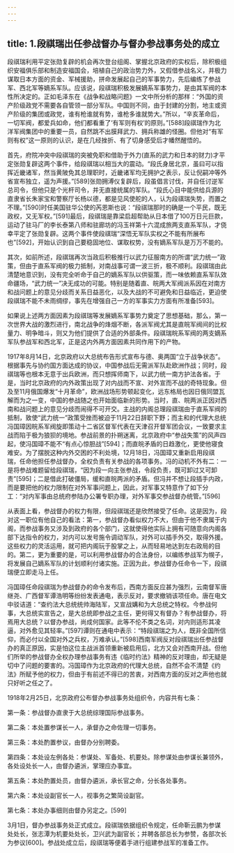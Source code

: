 ```yaml
---
---
---
```

title: 1.段祺瑞出任参战督办与督办参战事务处的成立
---




段祺瑞利用平定张勋复辟的机会再次登台组阁、掌握北京政府的实权后，除积极组织安福俱乐部和制造安福国会，培植自己的政治势力外，又假借参战名义，并极力谋取日本方面的资金、军械援助，拼命发展起自己的军事势力，先后编练了参战军、西北军等嫡系军队。应该说，段祺瑞积极发展嫡系军事势力，是由其军阀的本性所决定的。正如毛泽东在《战争和战略问题》一文中所分析的那样：“外国的资产阶级政党不需要各自管领一部分军队。中国则不同，由于封建的分割，地主或资产阶级的集团或政党，谁有枪谁就有势，谁枪多谁就势大。”所以，“辛亥革命后，一切军阀，都爱兵如命，他们都看重了‘有军则有权’的原则。”[588]段祺瑞作为北洋军阀集团中的重要一员，自然跳不出膜拜武力、拥兵称雄的怪圈。但他对“有军则有权”这一原则的认识，是在几经挫折、有了切身感受后才幡然醒悟的。

首先，府院冲突中段祺瑞的突被免职和借助于外力(直系的武力和日本的财力)才平定张勋复辟这两个事件，给段祺瑞以相当大的震动。“段氏身居北京，虽曰可以指挥近畿诸军，然当黄陂免其总理职时，近畿诸军均无拥护之表示，反让倪嗣冲等外省宣布独立，遥为声援。”[589]张勋拥溥仪复辟后，段虽倡言讨伐，并自任讨逆军总司令，但他只是个光杆司令，并无直接统属的军队。“段氏心目中能供给兵源的直隶省长朱家宝和警察厅长杨以德，都是见风使舵的人，认为段祺瑞失势，而置之不理。”[590]时任美国驻华公使的芮恩斯也说：“段祺瑞那时的确是一个平民，既无政权，又无军权。”[591]最后，段祺瑞是靠梁启超帮助从日本借了100万日元巨款，运动了驻马厂的李长泰第八师和驻廊坊的冯玉祥第十六混成旅两支直系军队，才侥幸平定了张勋复辟。这两个事件使段祺瑞“深悟无军队实权之不能有所展布也”[592]，开始认识到自己要稳固地位、谋取权势，没有嫡系军队是万万不能的。

其次，如前所述，段祺瑞再次当政后积极推行以武力征服南方的所谓“武力统一”政策，但由于直系军阀的极力抵制，对南战事可谓一波三折，极不顺利。段祺瑞由此清楚地意识到，没有完全听命于自己的嫡系军队以供驱策，而一味依赖直系军队效命疆场，“武力统一”决无成功的可能。特别是随着直、皖两大军阀派系因在对南方和战问题上的意见分歧而关系日益恶化，以及大战的不可避免和日益临近，更迫使段祺瑞不能不未雨绸缪，事先在增强自己一方的军事实力方面有所准备[593]。

如果说上述两方面因素为段祺瑞等发展嫡系军事势力奠定了思想基础，那么，第一次世界大战的激烈进行，南北战争的烽烟不断，各派军阀尤其是直皖军阀间的比权量力、明争暗斗，则又为他们提供了合适的外部条件。段祺瑞皖系军阀的两支嫡系军队参战军和西北军，正是这内外两方面因素共同作用下的产物。

1917年8月14日，北京政府以大总统布告形式宣布与德、奥两国“立于战争状态”。根据事先与协约国方面达成的协议，中国参战后无需派军队赴欧洲作战；同时，段祺瑞等也根本无意于出兵欧洲，而只想挥师南下，以武力统一南方护法各省。于是，当时北京政府的内外政策出现了对内战而不宣、对外宣而不战的奇特现象。但及至11月俄国爆发“十月革命”，欧洲战场形势顿起变化，远东格局也因日俄同盟瓦解而为之一变，中国的参战随之也开始面临新的形势。当时，直、皖两派正因对西南和战问题上的意见分歧而闹得不可开交。主战的内阁总理段祺瑞由于直系军阀的抵制，致使“武力统一”政策受挫而被迫于11月22日辞职下野；而主和的代理大总统冯国璋因皖系军阀旋即策动十二省区督军代表在天津召开督军团会议，一致要求主战而陷于极为狼狈的境地。参战前景的扑朔迷离，北京政府中“参战失策”的风声四起，使冯国璋不能不“有点心惊胆战”[594]；而直皖矛盾的日趋激化，更使他寝食难安。为了摆脱这种内外交困的不利处境，12月18日，冯国璋又重新启用段祺瑞，任命他担任参战督办，全权负责有关参战的各项事务。冯的动机不外有二：一是将参战难题留给段祺瑞，“因为段一向主张参战，令段负责，既可卸过又可卸责”[595]；二是借此打破僵局，缓和直皖两派的矛盾。但冯并不想让段插手内政，而是要把他的权力限制在对外军事问题上，因此，对军事又特意作了如下分工：“对内军事由总统府参陆办公署专职办理，对外军事交参战督办统管。”[596]

从表面上看，参战督办的权力有限，但段祺瑞还是欣然接受了任命。这是因为，段对这一职位有他自己的看法：第一，参战督办看似权力不大，但由于他不隶属于内阁，而参战事务又涉及到政府的各个部门，这就使得他实际上拥有可随意向内阁各部下达指令的权力，对内可以发号施令调动军队，对外可以插手外交，取得外援。这些权力的灵活运用，就可把内阁玩于股掌之上，从而轻易地达到左右政局的目的。第二，更为重要的是，可以利用参战督办的合法身份，以编练参战军为幌子，将发展自己嫡系军队的计划顺利付诸实施。正因为此，参战督办任命令一下，段祺瑞便立即走马上任。

冯国璋任命段祺瑞为参战督办的命令发布后，西南方面反应甚为强烈，云南督军唐继尧、广西督军谭浩明等纷纷发表通电，表示反对，要求撤销该项任命。唐在电文中驳诘道：“查约法大总统统帅海陆军，又宣战媾和为大总统之特权。今参战何事，大总统实宣告之，是大总统即参战之主任，更何得又有督办？有参战督办，将焉用大总统？以督办参战，尚成何国家。此等不伦不类之名词，对内则适形其凌逼，对外愈见其轻率。”[597]谭则在通电中表示：“特段祺瑞之为人，既非全国所信仰，而必付以全国对外之兵权，万难承认。”[598]西南军阀反对段祺瑞出任参战督办的真正原因，实是怕这位主战派首领重新被启用后，北方又会对西南开战。但他们所举的参战督办全权办理参战事务有违《临时约法》精神的反对理由，却无疑是切中了问题的要害的。冯国璋作为北京政府的代理大总统，自然不会不清楚《约法》所赋予他的权力，但由于有前述不得已的苦衷，对西南方面的反对之声他也就只好听之任之了。

1918年2月25日，北京政府公布督办参战事务处组织令，内容共有七条：

第一条：参战督办直隶于大总统综理国际参战事务。

第二条：本处置参谋长一人，承督办之命佐理一切事务。

第三条：本处酌置参议，由督办分别聘委。

第四条：本处设左例各处：参谋处、军备处、机要处。除参谋处由参谋长兼领外，各处设处长一人，由督办遴派，掌理应办事宜。

第五条：本处酌置处员，由督办遴派，承长官之命，分长各处事务。

第六条：本处设副官长一人，视事务之繁简设副官。

第七条：本处办事细则由督办另定之。[599]

3月1日，督办参战事务处正式成立。段祺瑞依据组织令规定，任命靳云鹏为参谋处处长，张志潭为机要处处长，卫兴武为副官长；并聘各部总长为参赞，各部次长为参议[600]。参战处成立后，段祺瑞等便着手进行组建参战军的准备工作。